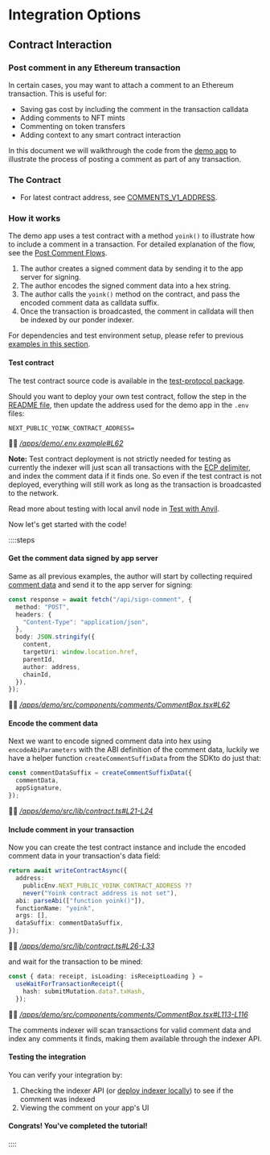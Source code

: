 # Integration Options

## Contract Interaction

### Post comment in any Ethereum transaction

In certain cases, you may want to attach a comment to an Ethereum transaction. This is useful for:

- Saving gas cost by including the comment in the transaction calldata
- Adding comments to NFT mints
- Commenting on token transfers
- Adding context to any smart contract interaction

In this document we will walkthrough the code from the [demo app](https://github.com/ecp-eth/comments-monorepo/tree/main/apps/demo)
to illustrate the process of posting a comment as part of any transaction.

### The Contract

- For latest contract address, see [COMMENTS_V1_ADDRESS](/sdk-reference/defaultExports/variables/COMMENTS_V1_ADDRESS).

### How it works

The demo app uses a test contract with a method `yoink()` to illustrate how to include a comment in a transaction.
For detailed explanation of the flow, see the [Post Comment Flows](/post-comment-flows#4-appending-comment-to-a-transaction-author-pays-gas).

1. The author creates a signed comment data by sending it to the app server for signing.
1. The author encodes the signed comment data into a hex string.
1. The author calls the `yoink()` method on the contract, and pass the encoded comment data as calldata suffix.
1. Once the transaction is broadcasted, the comment in calldata will then be indexed by our ponder indexer.

For dependencies and test environment setup, please refer to previous [examples in this section](/integration-options/contract-interactions).

#### Test contract

The test contract source code is available in the [test-protocol package](https://github.com/ecp-eth/comments-monorepo/tree/main/packages/test-protocol).

Should you want to deploy your own test contract, follow the step in the [README file](https://github.com/ecp-eth/comments-monorepo/blob/main/packages/test-protocol/README.md),
then update the address used for the demo app in the `.env` files:

```
NEXT_PUBLIC_YOINK_CONTRACT_ADDRESS=
```

🧑‍💻 _[/apps/demo/.env.example#L62](https://github.com/ecp-eth/comments-monorepo/blob/094bcde2bca079bd7451c6571f26c5687b2ad128/apps/demo/.env.example#L43)_

**Note:** Test contract deployment is not strictly needed for testing as currently the indexer will just scan all transactions with the [ECP delimiter](/sdk-reference/defaultExports/variables/COMMENT_CALLDATA_SUFFIX_DELIMITER),
and index the comment data if it finds one. So even if the test contract is not deployed, everything will still work as long as the transaction is broadcasted to the network.

Read more about testing with local anvil node in [Test with Anvil](/test-with-anvil).

Now let's get started with the code!

::::steps

#### Get the comment data signed by app server

Same as all previous examples, the author will start by collecting required
[comment data](/comment-data-props) and send it to the app server for signing:

```typescript
const response = await fetch("/api/sign-comment", {
  method: "POST",
  headers: {
    "Content-Type": "application/json",
  },
  body: JSON.stringify({
    content,
    targetUri: window.location.href,
    parentId,
    author: address,
    chainId,
  }),
});
```

🧑‍💻 _[/apps/demo/src/components/comments/CommentBox.tsx#L62](https://github.com/ecp-eth/comments-monorepo/blob/094bcde2bca079bd7451c6571f26c5687b2ad128/apps/demo/src/components/comments/CommentBox.tsx#L62)_

#### Encode the comment data

Next we want to encode signed comment data into hex using `encodeAbiParameters` with the ABI definition of the comment data,
luckily we have a helper function `createCommentSuffixData` from the SDKto do just that:

```typescript
const commentDataSuffix = createCommentSuffixData({
  commentData,
  appSignature,
});
```

🧑‍💻 _[/apps/demo/src/lib/contract.ts#L21-L24](https://github.com/ecp-eth/comments-monorepo/blob/094bcde2bca079bd7451c6571f26c5687b2ad128/apps/demo/src/lib/contract.ts#L21-L24)_

#### Include comment in your transaction

Now you can create the test contract instance and include the encoded comment data in your transaction's data field:

```typescript
return await writeContractAsync({
  address:
    publicEnv.NEXT_PUBLIC_YOINK_CONTRACT_ADDRESS ??
    never("Yoink contract address is not set"),
  abi: parseAbi(["function yoink()"]),
  functionName: "yoink",
  args: [],
  dataSuffix: commentDataSuffix,
});
```

🧑‍💻 _[/apps/demo/src/lib/contract.ts#L26-L33](https://github.com/ecp-eth/comments-monorepo/blob/094bcde2bca079bd7451c6571f26c5687b2ad128/apps/demo/src/lib/contract.ts#L26-L33)_

and wait for the transaction to be mined:

```typescript
const { data: receipt, isLoading: isReceiptLoading } =
  useWaitForTransactionReceipt({
    hash: submitMutation.data?.txHash,
  });
```

🧑‍💻 _[/apps/demo/src/components/comments/CommentBox.tsx#L113-L116](https://github.com/ecp-eth/comments-monorepo/blob/094bcde2bca079bd7451c6571f26c5687b2ad128/apps/demo/src/components/comments/CommentBox.tsx#L113-L116)_

The comments indexer will scan transactions for valid comment data and index any comments it finds, making them available through the indexer API.

#### Testing the integration

You can verify your integration by:

1. Checking the indexer API (or [deploy indexer locally](/indexer-reference)) to see if the comment was indexed
1. Viewing the comment on your app's UI

#### Congrats! You've completed the tutorial!

::::
